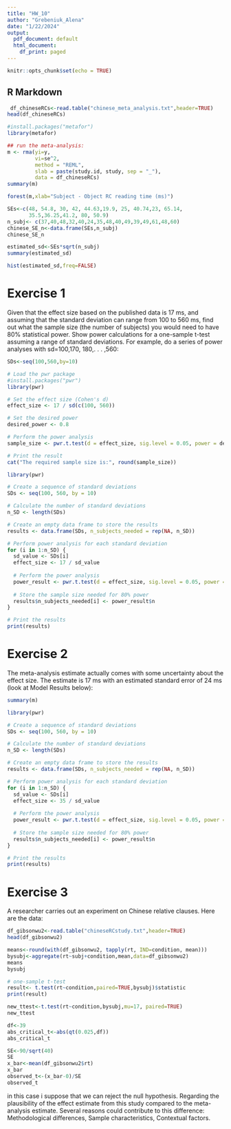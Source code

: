 ```yaml
---
title: "HW_10"
author: "Grebeniuk_Alena"
date: "1/22/2024"
output:
  pdf_document: default
  html_document:
    df_print: paged
---
```


```r
knitr::opts_chunk$set(echo = TRUE)
```

## R Markdown

```r
 df_chineseRCs<-read.table("chinese_meta_analysis.txt",header=TRUE)
head(df_chineseRCs)
```
```r
#install.packages("metafor")
library(metafor)
```

```r
## run the meta-analysis:
m <- rma(yi=y,
         vi=se^2,
         method = "REML",
         slab = paste(study.id, study, sep = "_"),
         data = df_chineseRCs)
summary(m)
```

```r
forest(m,xlab="Subject - Object RC reading time (ms)")
```

```r
SEs<-c(48, 54.8, 30, 42, 44.63,19.9, 25, 40.74,23, 65.14, 
       35.5,36.25,41.2, 80, 50.9)
n_subj<- c(37,40,48,32,40,24,35,48,40,49,39,49,61,48,60)
chinese_SE_n<-data.frame(SEs,n_subj)
chinese_SE_n
```

```r
estimated_sd<-SEs*sqrt(n_subj) 
summary(estimated_sd)
```

```r
hist(estimated_sd,freq=FALSE)
```


# Exercise 1 

Given that the effect size based on the published data is 17 ms, and assuming that the standard deviation can range from 100 to 560 ms, find out what the sample size (the number of subjects) you would need to have 80% statistical power.
Show power calculations for a one-sample t-test assuming a range of standard deviations. For example, do a series of power analyses with sd=100,170, 180,. . . ,560:
```r
SDs<-seq(100,560,by=10)
```


```r
# Load the pwr package
#install.packages("pwr")
library(pwr)

# Set the effect size (Cohen's d)
effect_size <- 17 / sd(c(100, 560))

# Set the desired power
desired_power <- 0.8

# Perform the power analysis
sample_size <- pwr.t.test(d = effect_size, sig.level = 0.05, power = desired_power, type = "two.sample")$n

# Print the result
cat("The required sample size is:", round(sample_size))
```


```r
library(pwr)

# Create a sequence of standard deviations
SDs <- seq(100, 560, by = 10)

# Calculate the number of standard deviations
n_SD <- length(SDs)

# Create an empty data frame to store the results
results <- data.frame(SDs, n_subjects_needed = rep(NA, n_SD))

# Perform power analysis for each standard deviation
for (i in 1:n_SD) {
  sd_value <- SDs[i]
  effect_size <- 17 / sd_value
  
  # Perform the power analysis
  power_result <- pwr.t.test(d = effect_size, sig.level = 0.05, power = 0.8, type = "one.sample")
  
  # Store the sample size needed for 80% power
  results$n_subjects_needed[i] <- power_result$n
}

# Print the results
print(results)
```


# Exercise 2 
The meta-analysis estimate actually comes with some uncertainty about the effect size. The estimate is 17 ms with an estimated standard error of 24 ms (look at Model Results below):
```r
summary(m)
```

```r
library(pwr)

# Create a sequence of standard deviations
SDs <- seq(100, 560, by = 10)

# Calculate the number of standard deviations
n_SD <- length(SDs)

# Create an empty data frame to store the results
results <- data.frame(SDs, n_subjects_needed = rep(NA, n_SD))

# Perform power analysis for each standard deviation
for (i in 1:n_SD) {
  sd_value <- SDs[i]
  effect_size <- 35 / sd_value
  
  # Perform the power analysis
  power_result <- pwr.t.test(d = effect_size, sig.level = 0.05, power = 0.8, type = "one.sample")
  
  # Store the sample size needed for 80% power
  results$n_subjects_needed[i] <- power_result$n
}

# Print the results
print(results)
```

# Exercise 3
A researcher carries out an experiment on Chinese relative clauses. Here are the data:

```r
df_gibsonwu2<-read.table("chineseRCstudy.txt",header=TRUE) 
head(df_gibsonwu2)
```


```r
means<-round(with(df_gibsonwu2, tapply(rt, IND=condition, mean)))
bysubj<-aggregate(rt~subj+condition,mean,data=df_gibsonwu2)
means
bysubj
```


```r
# one-sample t-test 
result<- t.test(rt~condition,paired=TRUE,bysubj)$statistic
print(result)
```
```r
new_ttest<-t.test(rt~condition,bysubj,mu=17, paired=TRUE)
new_ttest
```
```r
df<-39
abs_critical_t<-abs(qt(0.025,df))
abs_critical_t

SE<-90/sqrt(40)
SE
x_bar<-mean(df_gibsonwu2$rt)
x_bar
observed_t<-(x_bar-0)/SE
observed_t
```
in this case i suppose that we can reject the null hypothesis.
Regarding the plausibility of the effect estimate from this study compared to the meta-analysis estimate. Several reasons could contribute to this difference: Methodological differences, Sample characteristics, Contextual factors.
